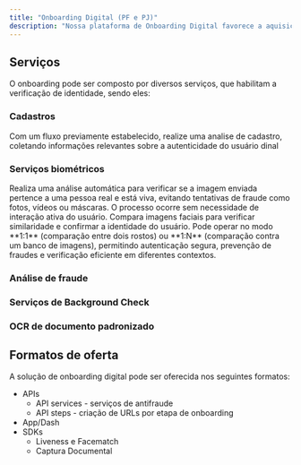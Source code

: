 ```yaml
---
title: "Onboarding Digital (PF e PJ)"
description: "Nossa plataforma de Onboarding Digital favorece a aquisição e conversão de novos usuários e transações de maneira rápida e segura. Ao utilizar nossa plataforma você tem acesso a canais de integração como APIs, SDKs e Apps White Label, otimizando seus processos em um prazo menor e com um custo de setup mais baixo."
---
```


## Serviços

O onboarding pode ser composto por diversos serviços, que habilitam a verificação de identidade, sendo eles:

### Cadastros

<CardGroup cols={1}>
  <Card title="Realizar análises de cadastro" icon="id-card" horizontal>
    Com um fluxo previamente estabelecido, realize uma analise de cadastro, coletando informações relevantes sobre a autenticidade do usuário dinal
  </Card>
</CardGroup>

### Serviços biométricos

<CardGroup cols={1}>
  <Card title="Liveness" icon="face-viewfinder" iconType="sharp-solid" horizontal cta="Realiza uma análise automática para verificar se a imagem enviada pertence a uma pessoa real e está viva, evitando tentativas de fraude como fotos, vídeos ou máscaras. O processo ocorre sem necessidade de interação ativa do usuário.">
    Realiza uma análise automática para verificar se a imagem enviada pertence a uma pessoa real e está viva, evitando tentativas de fraude como fotos, vídeos ou máscaras. O processo ocorre sem necessidade de interação ativa do usuário.
  </Card>
  <Card title="Facematch" icon="people-arrows" iconType="sharp-solid" horizontal>
    Compara imagens faciais para verificar similaridade e confirmar a identidade do usuário. Pode operar no modo **1:1** (comparação entre dois rostos) ou **1:N** (comparação contra um banco de imagens), permitindo autenticação segura, prevenção de fraudes e verificação eficiente em diferentes contextos.
  </Card>
</CardGroup>

### Análise de fraude

<CardGroup cols={3}>
  <Card title="CPF e Documento" icon="sparkles">
    
  </Card>
  <Card title="CPF, Documento e Face" icon="sparkles">
    
  </Card>
  <Card title="Documentoscopia (Análise de fraude documental)" icon="sparkles">
    
  </Card>
</CardGroup>

### Serviços de Background Check

<Card title="Background Check para KYC e para KYB" icon="sparkles">
  
</Card>

### OCR de documento padronizado

<Card title="OCR de documento padronizado" icon="sparkles">
  
</Card>

## Formatos de oferta

A solução de onboarding digital pode ser oferecida nos seguintes formatos:

- APIs
  - API services - serviços de antifraude
  - API steps - criação de URLs por etapa de onboarding
- App/Dash
- SDKs
  - Liveness e Facematch
  - Captura Documental